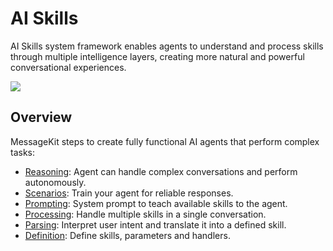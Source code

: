 # AI Skills

AI Skills system framework enables agents to understand and process skills through multiple intelligence layers, creating more natural and powerful conversational experiences.

![](/img/skills.png)

## Overview

MessageKit steps to create fully functional AI agents that perform complex tasks:

- [Reasoning](/skills/reasoning): Agent can handle complex conversations and perform autonomously.
- [Scenarios](/skills/scenarios): Train your agent for reliable responses.
- [Prompting](/skills/prompting): System prompt to teach available skills to the agent.
- [Processing](/skills/processing): Handle multiple skills in a single conversation.
- [Parsing](/skills/parsing): Interpret user intent and translate it into a defined skill.
- [Definition](/skills/definition): Define skills, parameters and handlers.
